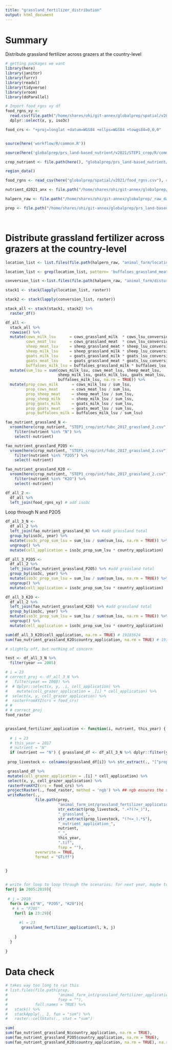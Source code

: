 ```yaml
---
title: "grassland_fertilizer_distribution"
output: html_document
---
```

# Summary
Distribute grassland fertilizer across grazers at the country-level

```r
# getting packages we want
library(here)
library(janitor)
library(furrr)
library(readxl)
library(tidyverse)
library(vroom)
library(doParallel)

# Import food_rgns xy df
food_rgns_xy <-
  read.csv(file.path("/home/shares/ohi/git-annex/globalprep/spatial/v2021/food_rgns_xy.csv")) %>%
  dplyr::select(x, y, iso3c)

food_crs <- "+proj=longlat +datum=WGS84 +ellps=WGS84 +towgs84=0,0,0"


source(here('workflow/R/common.R'))

source(here('globalprep/prs_land-based_nutrient/v2021/STEP1_crop/R/common_spatial.R'))

crop_nutrient <- file.path(here(), "globalprep/prs_land-based_nutrient/v2021")

region_data()

food_rgns <- read_csv(here("globalprep/spatial/v2021/food_rgns.csv"), col_types = "cdc")

nutrient_d2021_anx <- file.path("/home/shares/ohi/git-annex/globalprep/_raw_data/FAOSTAT/crop_nutrient/d2021")

halpern_raw <- file.path("/home/shares/ohi/git-annex/globalprep/_raw_data/halpern_food_systems/d2021")

prep <- file.path("/home/shares/ohi/git-annex/globalprep/prs_land-based_nutrient/v2021/")

 
```

# Distribute grassland fertilizer across grazers at the country-level
```r
location_list <- list.files(file.path(halpern_raw, "animal_farm/location_tifs"), pattern = "grassland", full = TRUE)

location_list <- grep(location_list, pattern= 'buffaloes_grassland_meat', inv=T, value=T)

conversion_list <-list.files(file.path(halpern_raw, "animal_farm/disturbance/lsu_conversion_rasters"), full = TRUE)

stack1 <- stack(lapply(location_list, raster))

stack2 <- stack(lapply(conversion_list, raster))

stack_all <- stack(stack1, stack2) %>% 
  raster_df()

df_all <- 
  stack_all %>% 
  rowwise() %>% 
  mutate(cows_milk_lsu      = cows_grassland_milk  * cows_lsu_conversions,
         cows_meat_lsu      = cows_grassland_meat  * cows_lsu_conversions,
         sheep_meat_lsu     = sheep_grassland_meat * sheep_lsu_conversions,
         sheep_milk_lsu     = sheep_grassland_milk * sheep_lsu_conversions,
         goats_milk_lsu     = goats_grassland_milk * goats_lsu_conversions,
         goats_meat_lsu     = goats_grassland_meat * goats_lsu_conversions,
         buffaloes_milk_lsu = buffaloes_grassland_milk * buffaloes_lsu_conversions) %>% 
  mutate(sum_lsu = sum(cows_milk_lsu, cows_meat_lsu, sheep_meat_lsu, 
                       sheep_milk_lsu, goats_milk_lsu, goats_meat_lsu, 
                       buffaloes_milk_lsu, na.rm = TRUE)) %>%
  mutate(prop_cows_milk      = cows_milk_lsu / sum_lsu,
         prop_cows_meat      = cows_meat_lsu / sum_lsu,
         prop_sheep_meat     = sheep_meat_lsu / sum_lsu,
         prop_sheep_milk     = sheep_milk_lsu / sum_lsu,
         prop_goats_milk     = goats_milk_lsu / sum_lsu,
         prop_goats_meat     = goats_meat_lsu / sum_lsu,
         prop_buffaloes_milk = buffaloes_milk_lsu / sum_lsu)
```


```r
fao_nutrient_grassland_N <- 
  vroom(here(crop_nutrient, "STEP1_crop/int/fubc_2017_grassland_2.csv")) %>% 
    filter(nutrient %in% "N") %>% 
    select(-nutrient)

fao_nutrient_grassland_P2O5 <- 
  vroom(here(crop_nutrient, "STEP1_crop/int/fubc_2017_grassland_2.csv")) %>% 
    filter(nutrient %in% "P2O5") %>% 
    select(-nutrient)

fao_nutrient_grassland_K2O <- 
  vroom(here(crop_nutrient, "STEP1_crop/int/fubc_2017_grassland_2.csv")) %>% 
    filter(nutrient %in% "K2O") %>% 
    select(-nutrient)

df_all_2 <-
  df_all %>% 
  left_join(food_rgns_xy) # add iso3c
```

Loop through N and P2O5
```r
df_all_3_N <- 
  df_all_2 %>% 
  left_join(fao_nutrient_grassland_N) %>% #add grassland total
  group_by(iso3c, year) %>%
  mutate(iso3c_prop_sum_lsu = sum_lsu / sum(sum_lsu, na.rm = TRUE)) %>% 
  ungroup() %>% 
  mutate(cell_application = iso3c_prop_sum_lsu * country_application) 

df_all_3_P2O5 <- 
  df_all_2 %>% 
  left_join(fao_nutrient_grassland_P2O5) %>% #add grassland total
  group_by(iso3c, year) %>%
  mutate(iso3c_prop_sum_lsu = sum_lsu / sum(sum_lsu, na.rm = TRUE)) %>% 
  ungroup() %>% 
  mutate(cell_application = iso3c_prop_sum_lsu * country_application) 

df_all_3_K2O <- 
  df_all_2 %>% 
  left_join(fao_nutrient_grassland_K2O) %>% #add grassland total
  group_by(iso3c, year) %>%
  mutate(iso3c_prop_sum_lsu = sum_lsu / sum(sum_lsu, na.rm = TRUE)) %>% 
  ungroup() %>% 
  mutate(cell_application = iso3c_prop_sum_lsu * country_application)

sum(df_all_3_K2O$cell_application, na.rm = TRUE) # 19183624
sum(fao_nutrient_grassland_K2O$country_application, na.rm = TRUE) # 19183899

# slightly off, but nothing of concern

test <- df_all_3_N %>%
  filter(year == 2005) 
```


```r
# i = 23
# correct_proj <- df_all_3_N %>%
#   filter(year == 2008) %>%
#  # dplyr::select(x, y, .i, cell_application) %>%
#    mutate(cell_grazer_application = .[i] * cell_application) %>%
#  select(x, y, cell_grazer_application) %>%
#  rasterFromXYZ(crs = food_crs)
# # 
# # correct_proj
food_raster


grassland_fertilizer_application <- function(i, nutrient, this_year) {
  
  # i = 23
  # this_year = 2017
  # nutrient = "N"
  if (nutrient == "N") { grassland_df <- df_all_3_N %>% dplyr::filter(year == this_year) } else if (nutrient == "P2O5") { grassland_df <- df_all_3_P2O5 %>% dplyr::filter(year == this_year) } else { grassland_df <- df_all_3_K2O %>% dplyr::filter(year == this_year)} 
   
 prop_livestock <- colnames(grassland_df[i]) %>% str_extract(., "[^prop_].*")

 grassland_df %>%
 mutate(cell_grazer_application = .[i] * cell_application) %>%
 select(x, y, cell_grazer_application) %>%
 rasterFromXYZ(crs = food_crs) %>%
 projectRaster(., food_raster, method = 'ngb') %>% ## ngb ensures the sum stays the same... no interpolation
 writeRaster(.,
             file.path(prep,
                       "animal_farm_int/grassland_fertilizer_application/",
                       str_extract(prop_livestock, ".+?(?=_)"), 
                       "_grassland_", 
                       str_extract(prop_livestock, "(?<=_).*$"),
                       "_nutrient_application_",
                       nutrient,
                       "_",
                       this_year,
                       ".tif",
                       fsep = ""),
             overwrite = TRUE,
             format = "GTiff")
  

}


# write for loop to loop through the scenarios; for next year, maybe try dopar for parallel processing to speed up. Takes around 1.5 hours as it is.
for(j in 2005:2019){
  
 # j = 2010
  for(k in c("N", "P2O5", "K2O")){
   # k = "P2O5"
    for(l in 23:29){
     
      #l = 23
       grassland_fertilizer_application(l, k, j)
      
    }
  }
  
}
```

# Data check
```r
# takes way too long to run this
# list.files(file.path(prep, 
#                      "animal_farm_int/grassland_fertilizer_application",
#                      fsep = ""),
#            full.names = TRUE) %>% 
#   stack() %>% 
#   stackApply(., 1, fun = "sum") %>% 
#   raster::cellStats(., stat = "sum")

sum(
sum(fao_nutrient_grassland_N$country_application, na.rm = TRUE),
sum(fao_nutrient_grassland_P2O5$country_application, na.rm = TRUE),
sum(fao_nutrient_grassland_K2O$country_application, na.rm = TRUE), na.rm = TRUE) # 114338614


```

